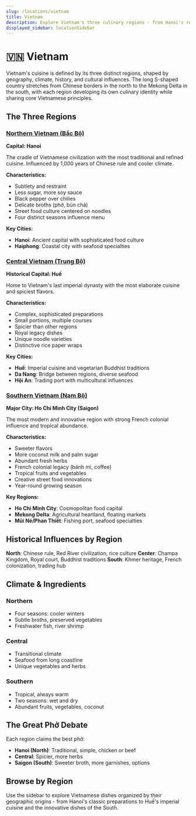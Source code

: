 ```yaml
---
slug: /locations/vietnam
title: Vietnam
description: Explore Vietnam's three culinary regions - from Hanoi's refined Northern cuisine to Huế's royal legacy and Southern Vietnam's tropical abundance
displayed_sidebar: locationSidebar
---
```


# 🇻🇳 Vietnam

Vietnam's cuisine is defined by its three distinct regions, shaped by geography, climate, history, and cultural influences. The long S-shaped country stretches from Chinese borders in the north to the Mekong Delta in the south, with each region developing its own culinary identity while sharing core Vietnamese principles.

## The Three Regions

### [Northern Vietnam (Bắc Bộ)](/locations/vietnam/hanoi)
**Capital: Hanoi**

The cradle of Vietnamese civilization with the most traditional and refined cuisine. Influenced by 1,000 years of Chinese rule and cooler climate.

**Characteristics:**
- Subtlety and restraint
- Less sugar, more soy sauce
- Black pepper over chilies
- Delicate broths (phở, bún chả)
- Street food culture centered on noodles
- Four distinct seasons influence menu

**Key Cities:**
- **Hanoi**: Ancient capital with sophisticated food culture
- **Haiphong**: Coastal city with seafood specialties

### [Central Vietnam (Trung Bộ)](/locations/vietnam/hue)
**Historical Capital: Huế**

Home to Vietnam's last imperial dynasty with the most elaborate cuisine and spiciest flavors.

**Characteristics:**
- Complex, sophisticated preparations
- Small portions, multiple courses
- Spicier than other regions
- Royal legacy dishes
- Unique noodle varieties
- Distinctive rice paper wraps

**Key Cities:**
- **Huế**: Imperial cuisine and vegetarian Buddhist traditions
- **Da Nang**: Bridge between regions, diverse seafood
- **Hội An**: Trading port with multicultural influences

### [Southern Vietnam (Nam Bộ)](/locations/vietnam/hcmc)
**Major City: Ho Chi Minh City (Saigon)**

The most modern and innovative region with strong French colonial influence and tropical abundance.

**Characteristics:**
- Sweeter flavors
- More coconut milk and palm sugar
- Abundant fresh herbs
- French colonial legacy (bánh mì, coffee)
- Tropical fruits and vegetables
- Creative street food innovations
- Year-round growing season

**Key Regions:**
- **Ho Chi Minh City**: Cosmopolitan food capital
- **Mekong Delta**: Agricultural heartland, floating markets
- **Mũi Né/Phan Thiết**: Fishing port, seafood specialties

## Historical Influences by Region

**North**: Chinese rule, Red River civilization, rice culture
**Center**: Champa Kingdom, Royal court, Buddhist traditions
**South**: Khmer heritage, French colonization, trading hub

## Climate & Ingredients

### Northern
- Four seasons: cooler winters
- Subtle broths, preserved vegetables
- Freshwater fish, river shrimp

### Central
- Transitional climate
- Seafood from long coastline
- Unique vegetables and herbs

### Southern
- Tropical, always warm
- Two seasons: wet and dry
- Abundant fruits, vegetables, coconut

## The Great Phở Debate

Each region claims the best phở:
- **Hanoi (North)**: Traditional, simple, chicken or beef
- **Central**: Spicier, more herbs
- **Saigon (South)**: Sweeter broth, more garnishes, options

## Browse by Region

Use the sidebar to explore Vietnamese dishes organized by their geographic origins - from Hanoi's classic preparations to Huế's imperial cuisine and the innovative dishes of the South.
